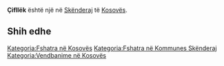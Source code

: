 {{Fshat në 
 | Emri                = Çifllëk
 | EmriAlt                = 
 | NAME_SHORT_FORM=      
 | NAME_GENERIC=      
 | NAME_SORT_NAME_RO=      CIFLLEK
 | FULL_NAME_RO = Çifllëk
 | FULL_NAME_ND_RO=Cifllek
 | SORT_NAME_RG=CIFLLEK
 | FULL_NAME_RG=Çifllëk
 | FULL_NAME_ND_RG=Cifllek
 | SRP_NAME_SHORT_FORM=      
 | SRP_NAME_GENERIC=      
 | SRP_NAME_SORT_NAME_RO=      
 | SRP_FULL_NAME_RO = 
 | SRP_FULL_NAME_ND_RO=
 | SRP_SORT_NAME_RG=
 | SRP_FULL_NAME_RG=
 | SRP_FULL_NAME_ND_RG=
 | Emri (Rasa dhanore) = 
 | Figura              = 
 | Shteti              = Kosovo
 | Komuna              = Skënderaj
 | Kodi postar         = 
 | Sipërfaqja          = 

 | Popullsia           = 

 | Regj. i popullsisë  = 
 | Dend. e popullsisë  = 
 | Faqja zyrtare       = 
 <!--- Koordinatat ----> 
 | Gjerësia            = 42.461389
 | Gjatësia            = 20.5225
 | Lartësia            = 
}}
'''Çifllëk''' është një [[]] në [[Skënderaj]] të [[Kosovës]].

<!-- == Gjeografia == -->
<!-- == Historia == -->
<!-- == Demografia == -->
== Shih edhe ==
{{Komuna Skënderaj}}
{{Kosovo-Administrata-Cung}}

[[Kategoria:Fshatra në Kosovës]]
[[Kategoria:Fshatra në Kommunes Skënderaj]]
[[Kategoria:Vendbanime në Kosovës]]